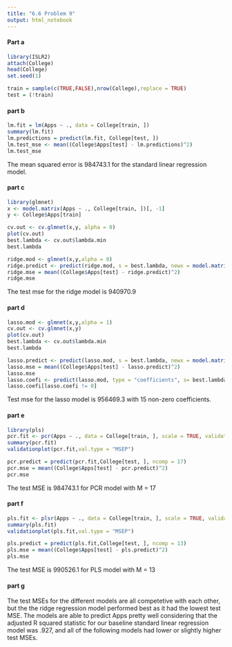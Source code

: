 ```yaml
---
title: "6.6 Problem 9"
output: html_notebook
---
```


#### Part a
```r
library(ISLR2)
attach(College)
head(College)
set.seed(1)
```

```r
train = sample(c(TRUE,FALSE),nrow(College),replace = TRUE)
test = (!train)
```

#### part b

```r
lm.fit = lm(Apps ~ ., data = College[train, ])
summary(lm.fit)
lm.predictions = predict(lm.fit, College[test, ])
lm.test_mse <- mean((College$Apps[test] - lm.predictions)^2)
lm.test_mse
```

The mean squared error is 984743.1 for the standard linear regression model.

#### part c

```r
library(glmnet)
x <- model.matrix(Apps ~ ., College[train, ])[, -1]
y <- College$Apps[train]
```

```r
cv.out <- cv.glmnet(x,y, alpha = 0)
plot(cv.out)
best.lambda <- cv.out$lambda.min
best.lambda
```
```r
ridge.mod <- glmnet(x,y,alpha = 0)
ridge.predict <- predict(ridge.mod, s = best.lambda, newx = model.matrix(Apps ~ ., College[test, ])[, -1])
ridge.mse = mean((College$Apps[test] - ridge.predict)^2)
ridge.mse
```

The test mse for the ridge model is 940970.9

#### part d

```r
lasso.mod <- glmnet(x,y,alpha = 1)
cv.out <- cv.glmnet(x,y)
plot(cv.out)
best.lambda <- cv.out$lambda.min
best.lambda
```

```r
lasso.predict <- predict(lasso.mod, s = best.lambda, newx = model.matrix(Apps ~., College[test,])[, -1])
lasso.mse = mean((College$Apps[test] - lasso.predict)^2)
lasso.mse
lasso.coefi <- predict(lasso.mod, type = "coefficients", s= best.lambda)
lasso.coefi[lasso.coefi != 0]
```

Test mse for the lasso model is 956469.3 with 15 non-zero coefficients.

#### part e

```r
library(pls)
pcr.fit <- pcr(Apps ~ ., data = College[train, ], scale = TRUE, validation = "CV")
summary(pcr.fit)
validationplot(pcr.fit,val.type = "MSEP")
```
```r
pcr.predict = predict(pcr.fit,College[test, ], ncomp = 17)
pcr.mse = mean((College$Apps[test] - pcr.predict)^2)
pcr.mse
```
The test MSE is 984743.1 for PCR model with M = 17

#### part f
```r
pls.fit <- plsr(Apps ~ ., data = College[train, ], scale = TRUE, validation = "CV")
summary(pls.fit)
validationplot(pls.fit,val.type = "MSEP")
```
```r
pls.predict = predict(pls.fit,College[test, ], ncomp = 13)
pls.mse = mean((College$Apps[test] - pls.predict)^2)
pls.mse
```

The test MSE is 990526.1 for PLS model with M = 13

#### part g
The test MSEs for the different models are all competetive with each other, but the the ridge regression model performed best as it had the lowest test MSE. The models are able to predict Apps pretty well considering that the adjusted R squared statistic for our baseline standard linear regression model was .927, and all of the following models had lower or slightly higher test MSEs.